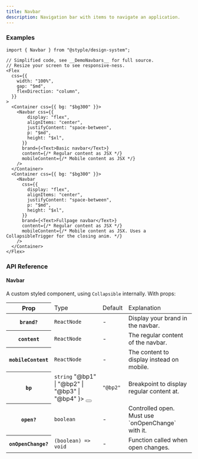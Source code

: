 ```yaml
---
title: Navbar
description: Navigation bar with items to navigate an application.
---
```


### Examples

<Preview>
  <DemoNavbars />
</Preview>

<CodeBlockLink id="navbar" index="1" href="https://github.com/hrbengtsen/styple/blob/main/components/DemoNavbars.tsx" />

```tsx outline=true id=navbar
import { Navbar } from "@styple/design-system";

// Simplified code, see __DemoNavbars__ for full source. 
// Resize your screen to see responsive-ness.
<Flex
  css={{
    width: "100%",
    gap: "$md",
    flexDirection: "column",
  }}
>
  <Container css={{ bg: "$bg300" }}>
    <Navbar css={{
        display: "flex",
        alignItems: "center",
        justifyContent: "space-between",
        p: "$md",
        height: "$xl",
      }}
      brand={<Text>Basic navbar</Text>}
      content={/* Regular content as JSX */}
      mobileContent={/* Mobile content as JSX */} 
    />
  </Container>
  <Container css={{ bg: "$bg300" }}>
    <Navbar
      css={{
        display: "flex",
        alignItems: "center",
        justifyContent: "space-between",
        p: "$md",
        height: "$xl",
      }}
      brand={<Text>Fullpage navbar</Text>}
      content={/* Regular content as JSX */}
      mobileContent={/* Mobile content as JSX. Uses a CollapsibleTrigger for the closing anim. */} 
    />
  </Container>
</Flex>
```

### API Reference

#### Navbar

A custom styled component, using `Collapsible` internally. With props:

<Table>
  <Thead>
    <Tr>
      <Th>Prop</Th>
      <Td>Type</Td>
      <Td>Default</Td>
      <Td>Explanation</Td>
    </Tr>
  </Thead>
  <Tbody>
    <Tr>
      <Th>
        <Code>brand?</Code>
      </Th>
      <Td>
        <Code color="normal">ReactNode</Code>
      </Td>
      <Td>-</Td>
      <Td><Text>Display your brand in the navbar.</Text></Td>
    </Tr>
    <Tr>
      <Th>
        <Code>content</Code>
      </Th>
      <Td>
        <Code color="normal">ReactNode</Code>
      </Td>
      <Td>-</Td>
      <Td><Text>The regular content of the navbar.</Text></Td>
    </Tr>
    <Tr>
      <Th>
        <Code>mobileContent</Code>
      </Th>
      <Td>
        <Code color="normal">ReactNode</Code>
      </Td>
      <Td>-</Td>
      <Td><Text>The content to display instead on mobile.</Text></Td>
    </Tr>
    <Tr>
      <Th>
        <Code>bp</Code>
      </Th>
      <Td>
        <Code color="normal">string</Code>
        <Popover content={
          <Code color="normal">"@bp1" | "@bp2" | "@bp3" | "@bp4"</Code>
        }>
          <Button highlight size="circle" aria-label="Expanded prop type toggle" css={{
            size: "24px",
            p: 0,
            ml: "$xs",
            lineHeight: 0
          }}><Info size={16} style={{ verticalAlign: "middle" }} /></Button>
        </Popover>
      </Td>
      <Td><Code color="normal">"@bp2"</Code></Td>
      <Td><Text>Breakpoint to display regular content at.</Text></Td>
    </Tr>
    <Tr>
      <Th>
        <Code>open?</Code>
      </Th>
      <Td>
        <Code color="normal">boolean</Code>
      </Td>
      <Td>-</Td>
      <Td><Text>Controlled open. Must use `onOpenChange` with it.</Text></Td>
    </Tr>
    <Tr>
      <Th>
        <Code>onOpenChange?</Code>
      </Th>
      <Td>
        <Code color="normal">(boolean) => void</Code>
      </Td>
      <Td>-</Td>
      <Td><Text>Function called when open changes.</Text></Td>
    </Tr>
  </Tbody>
</Table>